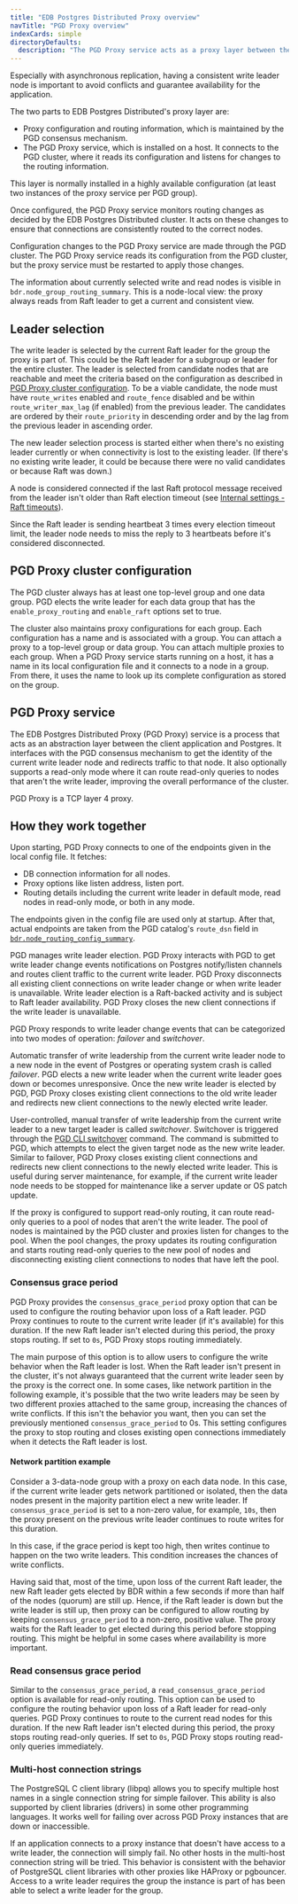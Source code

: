 ```yaml
---
title: "EDB Postgres Distributed Proxy overview"
navTitle: "PGD Proxy overview"
indexCards: simple
directoryDefaults:
  description: "The PGD Proxy service acts as a proxy layer between the client application and Postgres for your PGD cluster."
---
```



Especially with asynchronous replication, having a consistent write leader node is
important to avoid conflicts and guarantee availability for the application.

The two parts to EDB Postgres Distributed's proxy layer are:

* Proxy configuration and routing information, which is maintained by the PGD consensus mechanism.
* The PGD Proxy service, which is installed on a host. It connects to the PGD cluster, where it reads its configuration and listens for changes to the routing information.

This layer is normally installed in a highly available configuration (at least two instances of the proxy service per PGD group).

Once configured, the PGD Proxy service monitors routing changes as decided by the EDB Postgres Distributed cluster. It acts on these changes to ensure that connections are consistently routed to the correct nodes.

Configuration changes to the PGD Proxy service are made through the PGD cluster. 
The PGD Proxy service reads its configuration from the PGD cluster, but the proxy service must be restarted to apply those changes.

The information about currently selected write and read nodes is visible in
`bdr.node_group_routing_summary`. This is a node-local view: the proxy
always reads from Raft leader to get a current and consistent view.

## Leader selection

The write leader is selected by the current Raft leader for the group the proxy is part of. 
This could be the Raft leader for a subgroup or leader for the entire cluster.
The leader is selected from candidate nodes that are reachable and meet the criteria based
on the configuration as described in [PGD Proxy cluster configuration](#pgd-proxy-cluster-configuration). To be a viable candidate, the node must have
`route_writes` enabled and `route_fence` disabled and be within `route_writer_max_lag`
(if enabled) from the previous leader. The candidates are ordered by their `route_priority`
in descending order and by the lag from the previous leader in ascending order.

The new leader selection process is started either when there's no existing leader currently
or when
connectivity is lost to the existing leader. (If there's no existing write leader, it could be because there were no valid candidates or because Raft was down.)

A node is considered connected if the last Raft protocol message received from the leader
isn't older than Raft election timeout
(see [Internal settings - Raft timeouts](../reference/pgd-settings#internal-settings---raft-timeouts)).

Since the Raft leader is sending heartbeat 3 times every election timeout limit, the leader
node needs to miss the reply to 3 heartbeats before it's considered disconnected.

## PGD Proxy cluster configuration

The PGD cluster always has at least one top-level group and one data group. PGD elects the write leader for each data group that has the `enable_proxy_routing` and `enable_raft` options set to true. 

The cluster also maintains proxy configurations for each group. Each configuration has a name and is associated with a group. You can attach a proxy to a top-level group or data group. You can attach multiple proxies to each group.
When a PGD Proxy service starts running on a host, it has a name in its local configuration file and it connects to a node in a group. From there, it uses the name to look up its complete configuration as stored on the group.


## PGD Proxy service

The EDB Postgres Distributed Proxy (PGD Proxy) service is a process that acts as an abstraction layer between the client application and Postgres. It interfaces with the PGD consensus mechanism to get the identity of the current write leader node and redirects traffic to that node. It also optionally supports a read-only mode where it can route read-only queries to nodes that aren't the write leader, improving the overall performance of the cluster.

PGD Proxy is a TCP layer 4 proxy.

## How they work together

Upon starting, PGD Proxy connects to one of the endpoints given in the local config file. It fetches:

-  DB connection information for all nodes.
-  Proxy options like listen address, listen port.
-  Routing details including the current write leader in default mode, read nodes in read-only mode, or both in any mode.

The endpoints given in the config file are used only at startup. After that, actual endpoints are taken from the PGD catalog's `route_dsn` field in [`bdr.node_routing_config_summary`](/pgd/5/reference/catalogs-internal#bdrnode_routing_config_summary).

PGD manages write leader election. PGD Proxy interacts with PGD to get write leader change events notifications on Postgres notify/listen channels and routes client traffic to the current write leader. PGD Proxy disconnects all existing client connections on write leader change or when write leader is unavailable. Write leader election is a Raft-backed activity and is subject to Raft leader availability. PGD Proxy closes the new client connections if the write leader is unavailable.

PGD Proxy responds to write leader change events that can be categorized into two modes of operation: *failover* and *switchover*.

Automatic transfer of write leadership from the current write leader node to a new node in the event of Postgres or operating system crash is called *failover*. PGD elects a new write leader when the current write leader goes down or becomes unresponsive. Once the new write leader is elected by PGD, PGD Proxy closes existing client connections to the old write leader and redirects new client connections to the newly elected write leader.

User-controlled, manual transfer of write leadership from the current write leader to a new target leader is called *switchover*. Switchover is triggered through the [PGD CLI switchover](../cli/command_ref/pgd_switchover) command. The command is submitted to PGD, which attempts to elect the given target node as the new write leader. Similar to failover, PGD Proxy closes existing client connections and redirects new client connections to the newly elected write leader. This is useful during server maintenance, for example, if the current write leader node needs to be stopped for maintenance like a server update or OS patch update.

If the proxy is configured to support read-only routing, it can route read-only queries to a pool of nodes that aren't the write leader. The pool of nodes is maintained by the PGD cluster and proxies listen for changes to the pool. When the pool changes, the proxy updates its routing configuration and starts routing read-only queries to the new pool of nodes and disconnecting existing client connections to nodes that have left the pool.

### Consensus grace period

PGD Proxy provides the `consensus_grace_period` proxy option that can be used to configure the routing behavior upon loss of a Raft leader. PGD Proxy continues to route to the current write leader (if it's available) for this duration. If the new Raft leader isn't elected during this period, the proxy stops routing. If set to `0s`, PGD Proxy stops routing immediately.

The main purpose of this option is to allow users to configure the write behavior when the Raft leader is lost. When the Raft leader isn't present in the cluster, it's not always guaranteed that the current write leader seen by the proxy is the correct one. In some cases, like network partition in the following example, it's possible that the two write leaders may be seen by two different proxies attached to the same group, increasing the chances of write conflicts. If this isn't the behavior you want, then you can set the previously mentioned `consensus_grace_period` to 0s. This setting configures the proxy to stop routing and closes existing open connections immediately when it detects the Raft leader is lost.

#### Network partition example

Consider a 3-data-node group with a proxy on each data node. In this case, if the current write leader gets network partitioned or isolated, then the data nodes present in the majority partition elect a new write leader. If `consensus_grace_period` is set to a non-zero value, for example, `10s`, then the proxy present on the previous write leader continues to route writes for this duration.

In this case, if the grace period is kept too high, then writes continue to happen on the two write leaders. This condition increases the chances of write conflicts.

Having said that, most of the time, upon loss of the current Raft leader, the new Raft leader gets elected by BDR within a few seconds if more than half of the nodes (quorum) are still up. Hence, if the Raft leader is down but the write leader is still up, then proxy can be configured to allow routing by keeping `consensus_grace_period` to a non-zero, positive value. The proxy waits for the Raft leader to get elected during this period before stopping routing. This might be helpful in some cases where availability is more important.

### Read consensus grace period

Similar to the `consensus_grace_period`, a `read_consensus_grace_period` option is available for read-only routing. This option can be used to configure the routing behavior upon loss of a Raft leader for read-only queries. PGD Proxy continues to route to the current read nodes for this duration. If the new Raft leader isn't elected during this period, the proxy stops routing read-only queries. If set to `0s`, PGD Proxy stops routing read-only queries immediately.

### Multi-host connection strings

The PostgreSQL C client library (libpq) allows you to specify multiple host names in a single connection string for simple failover. This ability is also supported by client libraries (drivers) in some other programming languages. It works well for failing over across PGD Proxy instances that are down or inaccessible. 

If an application connects to a proxy instance that doesn't have access to a write leader, the connection will simply fail. No other hosts in the multi-host connection string will be tried. This behavior is consistent with the behavior of PostgreSQL client libraries with other proxies like HAProxy or pgbouncer. Access to a write leader requires the group the instance is part of has been able to select a write leader for the group. 
